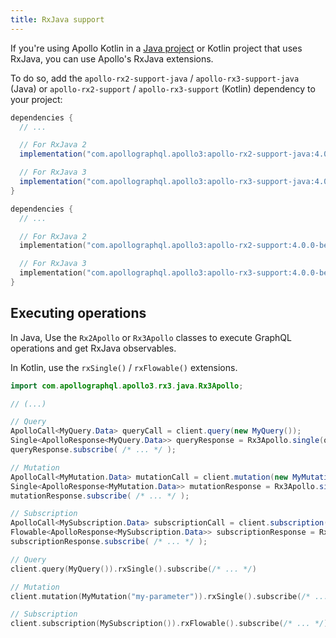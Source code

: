 ```yaml
---
title: RxJava support
---
```


If you're using Apollo Kotlin in a [Java project](java) or Kotlin project that uses RxJava, you can use Apollo's RxJava extensions.

To do so, add the `apollo-rx2-support-java` / `apollo-rx3-support-java` (Java) or `apollo-rx2-support` / `apollo-rx3-support` (Kotlin) dependency to your project:

<MultiCodeBlock>

```java title="build.gradle[.kts]"
dependencies {
  // ...

  // For RxJava 2
  implementation("com.apollographql.apollo3:apollo-rx2-support-java:4.0.0-beta.1")

  // For RxJava 3
  implementation("com.apollographql.apollo3:apollo-rx3-support-java:4.0.0-beta.1")
}
```

```kotlin title="build.gradle[.kts]"
dependencies {
  // ...

  // For RxJava 2
  implementation("com.apollographql.apollo3:apollo-rx2-support:4.0.0-beta.1")

  // For RxJava 3
  implementation("com.apollographql.apollo3:apollo-rx3-support:4.0.0-beta.1")
}
```

</MultiCodeBlock>


## Executing operations

In Java, Use the `Rx2Apollo` or `Rx3Apollo` classes to execute GraphQL operations and get RxJava observables.

In Kotlin, use the `rxSingle()` / `rxFlowable()` extensions.

<MultiCodeBlock>

```java
import com.apollographql.apollo3.rx3.java.Rx3Apollo;

// (...)

// Query
ApolloCall<MyQuery.Data> queryCall = client.query(new MyQuery());
Single<ApolloResponse<MyQuery.Data>> queryResponse = Rx3Apollo.single(queryCall);
queryResponse.subscribe( /* ... */ );

// Mutation
ApolloCall<MyMutation.Data> mutationCall = client.mutation(new MyMutation("my-parameter"));
Single<ApolloResponse<MyMutation.Data>> mutationResponse = Rx3Apollo.single(mutationCall);
mutationResponse.subscribe( /* ... */ );

// Subscription
ApolloCall<MySubscription.Data> subscriptionCall = client.subscription(new MySubscription());
Flowable<ApolloResponse<MySubscription.Data>> subscriptionResponse = Rx3Apollo.flowable(subscriptionCall);
subscriptionResponse.subscribe( /* ... */ );
```

```kotlin
// Query
client.query(MyQuery()).rxSingle().subscribe(/* ... */)

// Mutation
client.mutation(MyMutation("my-parameter")).rxSingle().subscribe(/* ... */)

// Subscription
client.subscription(MySubscription()).rxFlowable().subscribe(/* ... */)
```
</MultiCodeBlock>
